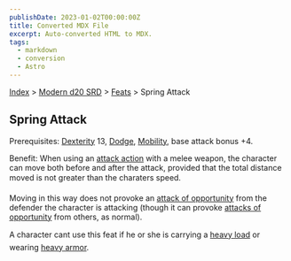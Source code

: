 ```yaml
---
publishDate: 2023-01-02T00:00:00Z
title: Converted MDX File
excerpt: Auto-converted HTML to MDX.
tags:
  - markdown
  - conversion
  - Astro
---
```






[Index](-index) > [Modern d20 SRD](modern-d20-srd-index) > [Feats](modern-d20-srd-feats-index) > Spring Attack




## Spring Attack


Prerequisites: [Dexterity](modern-d20-srd-basics-ability-scores) 13, [Dodge](modern-d20-srd-feats-dodge), [Mobility](modern-d20-srd-feats-mobility), base attack bonus +4.


Benefit: When using an [attack
  action](modern-d20-srd-combat-attack-actions) with a melee weapon, the character can move both before and after the attack, provided that the total distance moved is not greater than the charaters speed.


Moving in this way does not provoke an [attack
  of opportunity](modern-d20-srd-combat-attacks-of-opportunity) from the defender the character is attacking (though it can provoke [attacks
  of opportunity](modern-d20-srd-combat-attacks-of-opportunity) from others, as normal).


A character cant use this feat if he or she is carrying a [heavy
    load](modern-d20-srd-equipment-carrying-capacity) or wearing [heavy
  armor](modern-d20-srd-equipment-armor-heavy).



